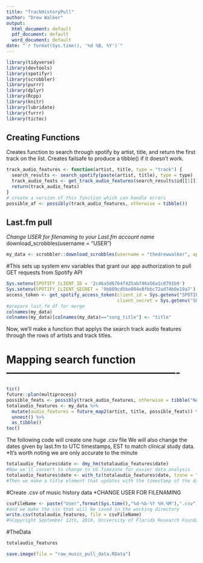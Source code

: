 ```yaml
---
title: "TrackHistoryPull"
author: "Drew Walker"
output:
  html_document: default
  pdf_document: default
  word_document: default
date: "`r format(Sys.time(), '%d %B, %Y')`"
---
```


```r
library(tidyverse)
library(devtools)
library(spotifyr)
library(scrobbler)
library(purrr)
library(dplyr)
library(Rcpp)
library(knitr)
library(lubridate)
library(furrr)
library(tictoc)
```

## Creating Functions
Creates function to search through spotify by artist, title, and return the first track on the list. Creates failsafe to produce a tibble() if it doesn't work.
```r
track_audio_features <- function(artist, title, type = "track") {
  search_results <- search_spotify(paste(artist, title), type = type)
  track_audio_feats <- get_track_audio_features(search_results$id[[1]])
  return(track_audio_feats)
}
# create a version of this function which can handle errors
possible_af <- possibly(track_audio_features, otherwise = tibble())
```

## Last.fm pull
*Change USER for filenaming to your Last.fm account name 
* download_scrobbles(username = "USER")
```r
my_data <- scrobbler::download_scrobbles(username = "thedrewwalker", api_key = "50d7685d484772f2ff42c45891b31c7b")
```


#This sets up system env variables that grant our app authorization to pull GET requests from Spotify API
```r
Sys.setenv(SPOTIFY_CLIENT_ID = '2c46a5d6764f425ab746a56a1c8791b9')
Sys.setenv(SPOTIFY_CLIENT_SECRET = '9b809cd5be004e8fbbc72ad74b0e19a7')
access_token <- get_spotify_access_token(client_id = Sys.getenv("SPOTIFY_CLIENT_ID"), 
                                         client_secret = Sys.getenv("SPOTIFY_CLIENT_SECRET"))
#prepare last.fm df for merge
colnames(my_data)
colnames(my_data)[colnames(my_data)=="song_title"] <- "title"
```

Now, we'll make a function that applys the search track audio features through the rows of artists and track titles.

# Mapping search function -------------------------------------------------
```r
tic()
future::plan(multiprocess)
possible_feats <- possibly(track_audio_features, otherwise = tibble("NA"))
totalaudio_features <- my_data %>%
  mutate(audio_features = future_map2(artist, title, possible_feats)) %>%
  unnest() %>% 
  as_tibble()
toc()
```
The following code will create one huge .csv file
We will also change the dates given by last.fm to UTC timestamps, EST to match clinical study data. *It's worth noting we are only accurate to the minute
```r
totalaudio_features$date <- dmy_hm(totalaudio_features$date)
#Now we'll convert to change to US Timezone for easier data analysis
totalaudio_features$date <- with_tz(totalaudio_features$date, tzone = "US/Eastern")
#Then we make a title element that updates with the timestamp of the data pull. MAKE SURE YOU CHANGE USER HERE
```
#Create .csv of music history data
*CHANGE USER FOR FILENAMING 
```r
csvFileName <- paste("User",format(Sys.time(),"%d-%b-%Y %H.%M"),".csv")
#and we make the csv that will be saved in the working directory 
write.csv(totalaudio_features, file = csvFileName)
#©Copyright September 12th, 2019, University of Florida Research Foundation, Inc. All Rights Reserved.
```
#TheData
```r
totalaudio_features
```
```r
save.image(file = "raw_music_pull_data.RData")

```



